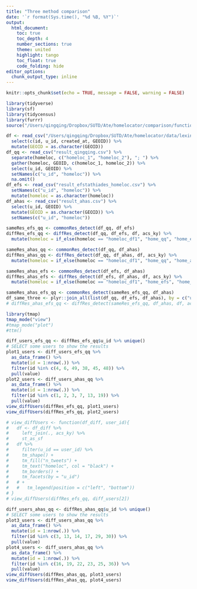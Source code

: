 ```yaml
---
title: "Three method comparison"
date: '`r format(Sys.time(), "%d %B, %Y")`'
output: 
  html_document:
    toc: true 
    toc_depth: 4  
    number_sections: true  
    theme: united  
    highlight: tango  
    toc_float: true   
    code_folding: hide
editor_options: 
  chunk_output_type: inline
---
```


```r
knitr::opts_chunk$set(echo = TRUE, message = FALSE, warning = FALSE)
```

```r
library(tidyverse)
library(sf)
library(tidycensus)
library(furrr)
source("/Users/qingqing/Dropbox/SUTD/Ate/homelocator/comparison/function_three_compare.R")
```

```r
df <- read_csv("/Users/qingqing/Dropbox/SUTD/Ate/homelocator/data/lexington-with-GEOID-2012-2017.csv") %>% 
  select(c(id, u_id, created_at, GEOID)) %>% 
  mutate(GEOID = as.character(GEOID))
df_qq <- read_csv("result_qingqing.csv") %>% 
  separate(homeloc, c("homeloc_1", "homeloc_2"), "; ") %>% 
  gather(homeloc, GEOID, c(homeloc_1, homeloc_2)) %>% 
  select(u_id, GEOID) %>% 
  setNames(c("u_id", "homeloc")) %>% 
  na.omit()
df_efs <- read_csv("result_efstathiades_homeloc.csv") %>% 
  setNames(c("u_id", "homeloc")) %>% 
  mutate(homeloc = as.character(homeloc))
df_ahas <- read_csv("result_ahas.csv") %>% 
  select(u_id, GEOID) %>% 
  mutate(GEOID = as.character(GEOID)) %>% 
  setNames(c("u_id", "homeloc"))
```


```r
sameRes_efs_qq <- commonRes_detect(df_qq, df_efs)
diffRes_efs_qq <- diffRes_detect(df_qq, df_efs, df, acs_ky) %>% 
  mutate(homeloc = if_else(homeloc == "homeloc_df1", "home_qq", "home_efs"))
```

```r
sameRes_ahas_qq <- commonRes_detect(df_qq, df_ahas)
diffRes_ahas_qq <- diffRes_detect(df_qq, df_ahas, df, acs_ky) %>% 
  mutate(homeloc = if_else(homeloc == "homeloc_df1", "home_qq", "home_ahas"))
```

```r
sameRes_ahas_efs <- commonRes_detect(df_efs, df_ahas)
diffRes_ahas_efs <- diffRes_detect(df_efs, df_ahas, df, acs_ky) %>% 
  mutate(homeloc = if_else(homeloc == "homeloc_df1", "home_efs", "home_ahas"))
```


```r
sameRes_ahas_efs_qq <- commonRes_detect(sameRes_efs_qq, df_ahas)
df_same_three <- plyr::join_all(list(df_qq, df_efs, df_ahas), by = c("u_id", "homeloc"), type = 'inner')
# diffRes_ahas_efs_qq <- diffRes_detect(sameRes_efs_qq, df_ahas, df, acs_ky)
```

```r
library(tmap)
tmap_mode("view")
#tmap_mode("plot")
#ttm()

diff_users_efs_qq <- diffRes_efs_qq$u_id %>% unique()
# SELECT some users to show the results
plot1_users <- diff_users_efs_qq %>% 
  as_data_frame() %>% 
  mutate(id = 1:nrow(.)) %>% 
  filter(id %in% c(4, 6, 49, 38, 45, 48)) %>% 
  pull(value)
plot2_users <- diff_users_ahas_qq %>% 
  as_data_frame() %>% 
  mutate(id = 1:nrow(.)) %>% 
  filter(id %in% c(1, 2, 3, 7, 13, 19)) %>% 
  pull(value)
view_diffUsers(diffRes_efs_qq, plot1_users)
view_diffUsers(diffRes_efs_qq, plot2_users)

# view_diffUsers <- function(df_diff, user_id){
#   df <- df_diff %>% 
#     left_join(., acs_ky) %>% 
#     st_as_sf
#   df %>% 
#     filter(u_id == user_id) %>% 
#     tm_shape() + 
#     tm_fill("n_tweets") + 
#     tm_text("homeloc", col = "black") + 
#     tm_borders() + 
#     tm_facets(by = "u_id")
#   # + 
#   #   tm_legend(position = c("left", "bottom"))
# }
# view_diffUsers(diffRes_efs_qq, diff_users[2])
```

```r
diff_users_ahas_qq <- diffRes_ahas_qq$u_id %>% unique()
# SELECT some users to show the results
plot3_users <- diff_users_ahas_qq %>% 
  as_data_frame() %>% 
  mutate(id = 1:nrow(.)) %>% 
  filter(id %in% c(3, 13, 14, 17, 29, 30)) %>% 
  pull(value)
plot4_users <- diff_users_ahas_qq %>% 
  as_data_frame() %>% 
  mutate(id = 1:nrow(.)) %>% 
  filter(id %in% c(16, 19, 22, 23, 25, 36)) %>% 
  pull(value)
view_diffUsers(diffRes_ahas_qq, plot3_users)
view_diffUsers(diffRes_ahas_qq, plot4_users)
```














